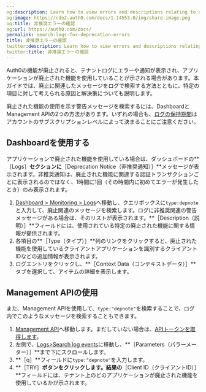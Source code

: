 ```yaml
---
og:description: Learn how to view errors and descriptions relating to deprecations.
og:image: https://cdn2.auth0.com/docs/1.14553.0/img/share-image.png
og:title: 非推奨エラーの確認
og:url: https://auth0.com/docs/
permalink: search-logs-for-deprecation-errors
title: 非推奨エラーの確認
twitter:description: Learn how to view errors and descriptions relating to deprecations.
twitter:title: 非推奨エラーの確認
---
```


Auth0の機能が廃止されると、テナントログにエラーや通知が表示され、アプリケーションが廃止された機能を使用していることが示される場合があります。本ガイドでは、廃止に関連したメッセージをログで検索する方法とともに、特定の項目に対して考えられる原因と解決策についても説明します。

廃止された機能の使用を示す警告メッセージを検索するには、DashboardとManagement APIの2つの方法があります。いずれの場合も、[ログの保持期間](/logs/log-data-retention)はアカウントのサブスクリプションレベルによって決まることにご注意ください。

## Dashboardを使用する

アプリケーションで廃止された機能を使用している場合は、ダッシュボードの**［Logs］**セクションに**［Deprecation Notice（非推奨通知）］**メッセージが表示されます。非推奨通知は、廃止された機能に関連する認証トランザクションごとに表示されるのではなく、1時間に1回（その時間内に初めてエラーが発生したとき）のみ表示されます。

1. [Dashboard > Monitoring > Logs](https://manage.auth0.com/#/logs)へ移動し、クエリボックスに`type:depnote`と入力して、廃止関連のメッセージを検索します。ログに非推奨関連の警告メッセージがある場合は、そのリストが表示されます。**［Description（説明）］**フィールドには、使用されている特定の廃止された機能に関する情報が提供されます。
2. 各項目の**［Type（タイプ）］**列のリンクをクリックすると、廃止された機能を使用しているクライアントアプリケーションを識別するクライアントIDなどの追加情報が表示されます。
3. ログエントリをクリックし、**［Context Data（コンテキストデータ）］**タブを選択して、アイテムの詳細を表示します。

## Management APIの使用

また、Management APIを使用して、`type:"depnote"`を検索することで、ログ内でこのようなメッセージを検索することもできます。

1. [Management API](/api/management/v2/)へ移動します。まだしていない場合は、[APIトークンを取得します](/security/tokens/access-tokens/management-api-access-tokens/get-management-api-access-tokens-for-production)。
2. 左側で、[Logs>Search log events](/api/management/v2/#!/Logs/get_logs)に移動し、**［Parameters（パラーメーター）］**まで下にスクロールします。
3. **［q］**フィールドに`type:"depnote"`を入力します。
4. **［TRY］**ボタンをクリックします。結果の**［Client ID（クライアントID）］**フィールドには、テナント上のどのアプリケーションが廃止された機能を使用しているかが示されます。